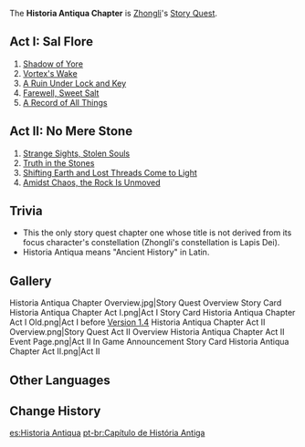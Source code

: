 {{Chapter Infobox
|character       = Zhongli
|short           = Historia Antiqua
|act1            = Sal Flore
|ARReq1          = 40
|keyReq1         = 1
|archonQuestReq1 = [[Chapter I]] Act III: [[A New Star Approaches]]
|act2            = No Mere Stone
|ARReq2          = 40
|keyReq2         = 1
|archonQuestReq2 = [[Chapter I]] Act IV: [[We Will Be Reunited]]
}}
The '''Historia Antiqua Chapter''' is [[Zhongli]]'s [[Story Quest]].

==Act I: Sal Flore==
{{Main|Sal Flore}}
{{Description|He has just signed the contract to end all contracts. His stories are told all throughout this vast land.<br />Be that as it may, all shall be erased by the passage of time &mdash; and that is why a record must be left behind.<br />But even the firmest bedrock does not last forever.<br />And so, a medium more reliable than bedrock, deities, or anything else in this world must be found to store the legacy of [[Rex Lapis]]. That medium is you &mdash; the [[Traveler]] who traverses countless worlds.}}
# [[Shadow of Yore]]
# [[Vortex's Wake]]
# [[A Ruin Under Lock and Key]]
# [[Farewell, Sweet Salt]]
# [[A Record of All Things]]

==Act II: No Mere Stone==
{{Main|No Mere Stone}}
{{Description|A curious case has come to light due to a new commission from the [[Liyue]] [[Adventurers' Guild]].<br />Missing miners, confounding clues... a surplus of suspicious signs.<br />Even Zhongli, who has been enjoying the fine life in the city, has been roped into this investigation. What could the truth behind the mysterious missing miners be?}}
# [[Strange Sights, Stolen Souls]]
# [[Truth in the Stones]]
# [[Shifting Earth and Lost Threads Come to Light]]
# [[Amidst Chaos, the Rock Is Unmoved]]

==Trivia==
*This the only story quest chapter one whose title is not derived from its focus character's constellation (Zhongli's constellation is Lapis Dei).
*Historia Antiqua means "Ancient History" in Latin.

==Gallery==
<gallery hideaddbutton="true" captionalign="center">
Historia Antiqua Chapter Overview.jpg|Story Quest Overview
Story Card Historia Antiqua Chapter Act I.png|Act I
Story Card Historia Antiqua Chapter Act I Old.png|Act I before [[Version 1.4]]
Historia Antiqua Chapter Act II Overview.png|Story Quest Act II Overview
Historia Antiqua Chapter Act II Event Page.png|Act II In Game Announcement
Story Card Historia Antiqua Chapter Act II.png|Act II
</gallery>

==Other Languages==
{{Other Languages
|en      = Historia Antiqua Chapter
|zhs     = 古闻之章
|zhs_rm  = Gǔwén zhī Zhāng
|zht     = 古聞之章
|zht_rm  = Gǔwén zhī Zhāng
|zh_tl   = Chapter of Ancient Stories
|ja      = 古聞の章
|ja_rm   = Kobun no Shou
|ja_tl   = 
|ko      = 옛이야기의 장
|ko_rm   = Yenniyagi-ui Jang
|ko_tl   = Old Story Chapter
|es      = Historia Antiqua
|fr      = Historia Antiqua
|ru      = Истории Древности
|ru_tl   = Stories of Antiquity
|th      = บทแห่งอดีตกาล
|th_rm   = Bot Haeng Oditkan
|th_tl   = Chapter of the Past
|vi      = Chương Lời Đồn Năm Xưa
|vi_tl   = Ancient Rumor Chapter
|de      = Historia Antiqua
|id      = Chapter Historia Antiqua
|pt      = História Antiga
}}

==Change History==
{{Change History|1.1}}

[[es:Historia Antiqua]]
[[pt-br:Capítulo de História Antiga]]